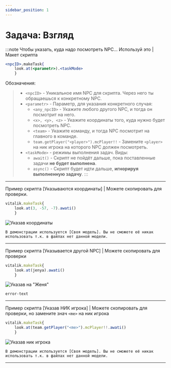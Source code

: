 ```yaml
---
sidebar_position: 1
---
```


# Задача: Взгляд

:::note Чтобы указать, куда надо посмотреть NPC...
Используй это | Макет скрипта
```jsx
<npcID>.makeTask{
    look.at(<parametr>).<taskMode>
    }
```
Обозначения:
> - `<npcID>` - Уникальное имя NPC для скрипта. Через него ты обращаешься к конкретному NPC.
> - `<parametr>` - Параметр, для указания конкретного случая:
>   - `<any_npcID>` - Укажите любого другого NPC, и тогда он посмотрит на него.
>   - `<x>, <y>, <z>` - Укажите координаты того, куда нужно будет посмотреть NPC.
>   - `<team>` - Укажите команду, и тогда NPC посмотрит на главного в команде. 
>   - `team.getPlayer("<player>").mcPlayer!!` - Замените `<player>` на ник игрока на которого NPC должен посмотреть.
> - `<taskMode>` - режимы выполнения задач. Виды:
>   - `await()` - Скрипт не пойдёт дальше, пока поставленные задачи **не будет выполнена**.
>   - `async()` - Скрипт будет идти дальше, **игнорируя выполненную задачу**.
:::

***

Пример скрипта [Указываются координаты] | Можете скопировать для проверки.
```jsx
vitalik.makeTask{
    look.at(3, -57, -7).awati()
    }
```

![Указав координаты](../../../../static/img/he-guide/NPC-LookAt1.gif)

`В демонстрации используется [Своя модель]. Вы не сможете её никак использовать т.к. в файлах нет данной модели.`

***
Пример скрипта [Указывается другой NPC] | Можете скопировать для проверки
```jsx
vitalik.makeTask{
    look.at(jenya).awati()
    }
```

![Указав на "Женя"](../../../../static/img/he-guide/error-message.gif)

`error-text`

***

Пример скрипта [Указав НИК игрока] | Можете скопировать для проверки, но замените знач `<me>` на ник игрока
```jsx
vitalik.makeTask{
    look.at(team.getPlayer("<me>").mcPlayer!!.awati()
    }
```

![Указав ник игрока](../../../../static/img/he-guide/NPC-LookAt3.gif)

`В демонстрации используется [Своя модель]. Вы не сможете её никак использовать т.к. в файлах нет данной модели.`
***